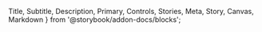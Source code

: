  Title, Subtitle, Description, Primary, Controls, Stories, Meta, Story, Canvas, Markdown
} from '@storybook/addon-docs/blocks';


<Meta name="Docs" of={ComponentStories} />

<Title />
<Subtitle />

## Overview
<Description />
<Primary />

## Parameters
<Controls />

## Slots

Inherits slots from [DtFormBase](?path=/docs/architecture-base-classes--docs#slots).

## Events

### `change`

**Event Detail:**
```json
{
  field: string,    // name attribute of field
  oldValue: string, // previous value before current change
  newValue: string, // updated value
}
```

## CSS Properties / Theming

Inherits custom properties from [DtFormBase](?path=/docs/architecture-base-classes--docs#css-properties).

| Custom Properties   | Default Value   |
|---------------------|-----------------|
| `--dt-form-text-color`  | `#000`  |
| `--dt-form-background-color`  | `#fff` |
| `--dt-form-border-color`  | `#ccc`   |
| `--dt-form-input-box-shadow`  | `inset 0 1px 2px hsl(0deg 0% 4% / 10%)`   |
| `--dt-form-padding`   | `0.5333333333rem`   |
| `--dt-form-transition` | `box-shadow .5s,border-color .25s ease-in-out`   |
| `--dt-form-disabled-background-color`   | `#e6e6e6`   |
| `--dt-form-invalid-border-color` | `#dc3545`  |
| `--dt-number-box-shadow` | Fallback to `--dt-form-input-box-shadow` |
| `--dt-number-disabled-background-color` | Fallback to `--dt-form-disabled-background-color` |

## Parts

| Part Name | Description |
|-----------|-------------|
| `input` | The input element within the shadow DOM |

## Stories
<Stories title="" />
